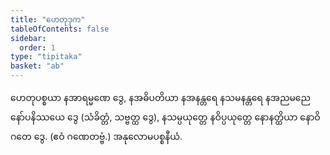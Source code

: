 ```yaml
---
title: "ဟေတုဒုက"
tableOfContents: false
sidebar:
  order: 1
type: "tipitaka"
basket: "ab"
---
```



<DynamicBreadcrumb />

<Division number="55">

<Paragraph number="2866">
ဟေတုပစ္စယာ နအာရမ္မဏေ ဒွေ, နအဓိပတိယာ နအနန္တရေ နသမနန္တရေ နအညမညေ နော်ပနိဿယေ ဒွေ (သံခိတ္တံ, သဗ္ဗတ္ထ ဒွေ), နသမ္ပယုတ္တေ နဝိပ္ပယုတ္တေ နောနတ္ထိယာ နောဝိဂတေ ဒွေ. (ဧဝံ ဂဏေတဗ္ဗံ.)

</Paragraph>
</Division>

<Paragraph number="2867" type="center">
အနုလောမပစ္စနီယံ.
</Paragraph>